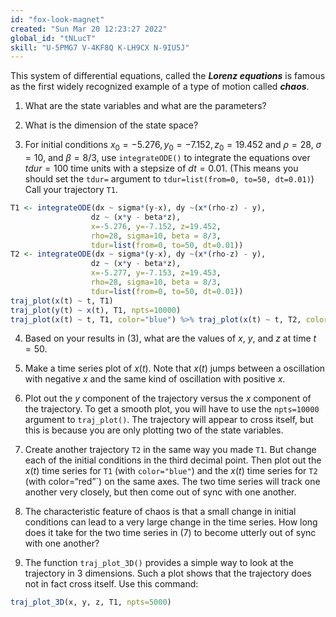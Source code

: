 ```yaml
---
id: "fox-look-magnet"
created: "Sun Mar 20 12:23:27 2022"
global_id: "tNLucT"
skill: "U-5PMG7 V-4KF8Q K-LH9CX N-9IU5J"
---
```



This system of differential equations, called the ***Lorenz equations*** is famous as the first widely recognized example of a type of motion called ***chaos***.

\begin{eqnalign}
\partial_t x & = \sigma (y - x), \\
\partial_t y & = x (\rho - z) - y, \\
\partial_t z & = x y - \beta z
\end{eqnalign}

1. What are the state variables and what are the parameters?

2. What is the dimension of the state space?

3. For initial conditions $x_0 = -5.276, y_0 = -7.152, z_0=19.452$ and $\rho=28$, $\sigma=10$, and $\beta=8/3$, use `integrateODE()` to integrate the equations over $tdur=100$ time units with a stepsize of $dt=0.01$. (This means you should set the `tdur=` argument to `tdur=list(from=0, to=50, dt=0.01)`) Call your trajectory `T1`.

```r
T1 <- integrateODE(dx ~ sigma*(y-x), dy ~(x*(rho-z) - y), 
                  dz ~ (x*y - beta*z),
                  x=-5.276, y=-7.152, z=19.452, 
                  rho=28, sigma=10, beta = 8/3, 
                  tdur=list(from=0, to=50, dt=0.01))
T2 <- integrateODE(dx ~ sigma*(y-x), dy ~(x*(rho-z) - y), 
                  dz ~ (x*y - beta*z),
                  x=-5.277, y=-7.153, z=19.453, 
                  rho=28, sigma=10, beta = 8/3, 
                  tdur=list(from=0, to=50, dt=0.01))
traj_plot(x(t) ~ t, T1)
traj_plot(y(t) ~ x(t), T1, npts=10000)
traj_plot(x(t) ~ t, T1, color="blue") %>% traj_plot(x(t) ~ t, T2, color="red")
```

4. Based on your results in (3), what are the values of $x$, $y$, and $z$ at time $t=50$.

5. Make a time series plot of $x(t)$. Note that $x(t)$ jumps between a  oscillation with negative $x$ and the same kind of oscillation with positive $x$.

6. Plot out the $y$ component of the trajectory versus the $x$ component of the trajectory. To get a smooth plot, you will have to use the `npts=10000` argument to `traj_plot()`. The trajectory will appear to cross itself, but this is because you are only plotting two of the state variables.

7. Create another trajectory `T2` in the same way you made `T1`. But change each of the initial conditions in the third decimal point. Then plot out the $x(t)$ time series for `T1` (with `color="blue"`) and the $x(t)$ time series for `T2` (with color="red"`) on the same axes. The two time series will track one another very closely, but then come out of sync with one another. 

8. The characteristic feature of chaos is that a small change in initial conditions can lead to a very large change in the time series. How long does it take for the two time series in (7) to become utterly out of sync with one another?

9. The function `traj_plot_3D()` provides a simple way to look at the trajectory in 3 dimensions. Such a plot shows that the trajectory does not in fact cross itself. Use this command:
```r
traj_plot_3D(x, y, z, T1, npts=5000)
```


